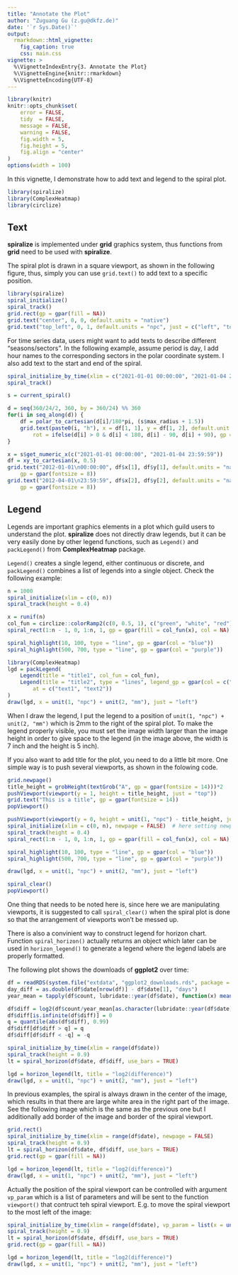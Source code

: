 ```yaml
---
title: "Annotate the Plot"
author: "Zuguang Gu (z.gu@dkfz.de)"
date: '`r Sys.Date()`'
output: 
  rmarkdown::html_vignette:
    fig_caption: true
    css: main.css
vignette: >
  %\VignetteIndexEntry{3. Annotate the Plot}
  %\VignetteEngine{knitr::rmarkdown}
  %\VignetteEncoding{UTF-8}
---
```


```r
library(knitr)
knitr::opts_chunk$set(
    error = FALSE,
    tidy  = FALSE,
    message = FALSE,
    warning = FALSE,
    fig.width = 5,
    fig.height = 5,
    fig.align = "center"
)
options(width = 100)
```

In this vignette, I demonstrate how to add text and legend to the spiral plot.


```r
library(spiralize)
library(ComplexHeatmap)
library(circlize)
```


## Text

**spiralize** is implemented under **grid** graphics system, thus functions
from **grid** need to be used with **spiralize**.

The spiral plot is drawn in a square viewport, as shown in the following figure,
thus, simply you can use `grid.text()` to add text to a specific position.

```r
library(spiralize)
spiral_initialize()
spiral_track()
grid.rect(gp = gpar(fill = NA))
grid.text("center", 0, 0, default.units = "native")
grid.text("top_left", 0, 1, default.units = "npc", just = c("left", "top"))
```


For time series data, users might want to add texts to describe different "seasons/sectors". In the following example,
assume period is day, I add hour names to the corresponding sectors in the polar coordinate system. I also add text
to the start and end of the spiral.

```r
spiral_initialize_by_time(xlim = c("2021-01-01 00:00:00", "2021-01-04 23:59:59"), padding = unit(2, "cm"))
spiral_track()

s = current_spiral()

d = seq(360/24/2, 360, by = 360/24) %% 360
for(i in seq_along(d)) {
    df = polar_to_cartesian(d[i]/180*pi, (s$max_radius + 1.5))
    grid.text(paste0(i, "h"), x = df[1, 1], y = df[1, 2], default.unit = "native",
        rot = ifelse(d[i] > 0 & d[i] < 180, d[i] - 90, d[i] + 90), gp = gpar(fontsize = 10))
}

x = s$get_numeric_x(c("2021-01-01 00:00:00", "2021-01-04 23:59:59"))
df = xy_to_cartesian(x, 0.5)
grid.text("2012-01-01\n00:00:00", df$x[1], df$y[1], default.units = "native", vjust = 1.2,
    gp = gpar(fontsize = 8))
grid.text("2012-04-01\n23:59:59", df$x[2], df$y[2], default.units = "native", vjust = -0.2,
    gp = gpar(fontsize = 8))
```

## Legend

Legends are important graphics elements in a plot which guild users to understand the plot.
**spiralize** does not directly draw legends, but it can be very easily done by other legend functions,
such as `Legend()` and `packLegend()` from **ComplexHeatmap** package. 

`Legend()` creates a single legend, either continuous or discrete, and `packLegend()` combines a list
of legends into a single object. Check the following example:

```r
n = 1000
spiral_initialize(xlim = c(0, n))
spiral_track(height = 0.4)

x = runif(n)
col_fun = circlize::colorRamp2(c(0, 0.5, 1), c("green", "white", "red"))
spiral_rect(1:n - 1, 0, 1:n, 1, gp = gpar(fill = col_fun(x), col = NA))

spiral_highlight(10, 100, type = "line", gp = gpar(col = "blue"))
spiral_highlight(500, 700, type = "line", gp = gpar(col = "purple"))

library(ComplexHeatmap)
lgd = packLegend(
    Legend(title = "title1", col_fun = col_fun),
    Legend(title = "title2", type = "lines", legend_gp = gpar(col = c("blue", "purple"), lwd = 2),
        at = c("text1", "text2"))
)
draw(lgd, x = unit(1, "npc") + unit(2, "mm"), just = "left")
```

When I draw the legend, I put the legend to a position of `unit(1, "npc") +
unit(2, "mm")` which is 2mm to the right of the spiral plot. To make the
legend properly visible, you must set the image width larger than the image
height in order to give space to the legend (in the image above, the width is
7 inch and the height is 5 inch).


If you also want to add title for the plot, you need to do a little bit more. One simple
way is to push several viewports, as shown in the folowing code. 


```r
grid.newpage()
title_height = grobHeight(textGrob("A", gp = gpar(fontsize = 14)))*2
pushViewport(viewport(y = 1, height = title_height, just = "top"))
grid.text("This is a title", gp = gpar(fontsize = 14))
popViewport()

pushViewport(viewport(y = 0, height = unit(1, "npc") - title_height, just = "bottom"))
spiral_initialize(xlim = c(0, n), newpage = FALSE)  # here setting newpage = FALSE is important!
spiral_track(height = 0.4)
spiral_rect(1:n - 1, 0, 1:n, 1, gp = gpar(fill = col_fun(x), col = NA))

spiral_highlight(10, 100, type = "line", gp = gpar(col = "blue"))
spiral_highlight(500, 700, type = "line", gp = gpar(col = "purple"))

draw(lgd, x = unit(1, "npc") + unit(2, "mm"), just = "left")

spiral_clear()
popViewport()
```

One thing that needs to be noted here is, since here we are manipulating viewports, 
it is suggested to call `spiral_clear()` when the spiral plot is done so that the arrangement
of viewports won't be messed up.


There is also a convinient way to construct legend for horizon chart. Function `spiral_horizon()`
actually returns an object which later can be used in `horizon_legend()` to generate a legend where
the legend labels are properly formatted.

The following plot shows the downloads of **ggplot2** over time:

```r
df = readRDS(system.file("extdata", "ggplot2_downloads.rds", package = "spiralize"))
day_diff = as.double(df$date[nrow(df)] - df$date[1], "days")
year_mean = tapply(df$count, lubridate::year(df$date), function(x) mean(x[x > 0]))

df$diff = log2(df$count/year_mean[as.character(lubridate::year(df$date))])
df$diff[is.infinite(df$diff)] = 0
q = quantile(abs(df$diff), 0.99)
df$diff[df$diff > q] = q
df$diff[df$diff < -q] = -q

spiral_initialize_by_time(xlim = range(df$date))
spiral_track(height = 0.9)
lt = spiral_horizon(df$date, df$diff, use_bars = TRUE)

lgd = horizon_legend(lt, title = "log2(difference)")
draw(lgd, x = unit(1, "npc") + unit(2, "mm"), just = "left")
```

In previous examples, the spiral is always drawn in the center of the image, which results in that there are large white area
in the right part of the image. See the following image which is the same as the previous one but I additionally add border of the image and border of the spiral viewport.

```r
grid.rect()
spiral_initialize_by_time(xlim = range(df$date), newpage = FALSE)
spiral_track(height = 0.9)
lt = spiral_horizon(df$date, df$diff, use_bars = TRUE)
grid.rect(gp = gpar(fill = NA))

lgd = horizon_legend(lt, title = "log2(difference)")
draw(lgd, x = unit(1, "npc") + unit(2, "mm"), just = "left")
```

Actually the position of the spiral viewport can be controlled with argument `vp_param` which is a list of parameters and will
be sent to the function `viewport()` that contruct teh spiral viewport. E.g. to move the spiral viewport to the most left of the image:


```r
spiral_initialize_by_time(xlim = range(df$date), vp_param = list(x = unit(0, "npc"), just = "left"))
spiral_track(height = 0.9)
lt = spiral_horizon(df$date, df$diff, use_bars = TRUE)
grid.rect(gp = gpar(fill = NA))

lgd = horizon_legend(lt, title = "log2(difference)")
draw(lgd, x = unit(1, "npc") + unit(2, "mm"), just = "left")
```



